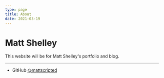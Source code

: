 ```yaml
---
type: page
title: About
date: 2021-03-19
---
```


# Matt Shelley

This website will be for Matt Shelley's portfolio and blog.

---

- GitHub [@mattscripted](https://github.com/mattscripted)
